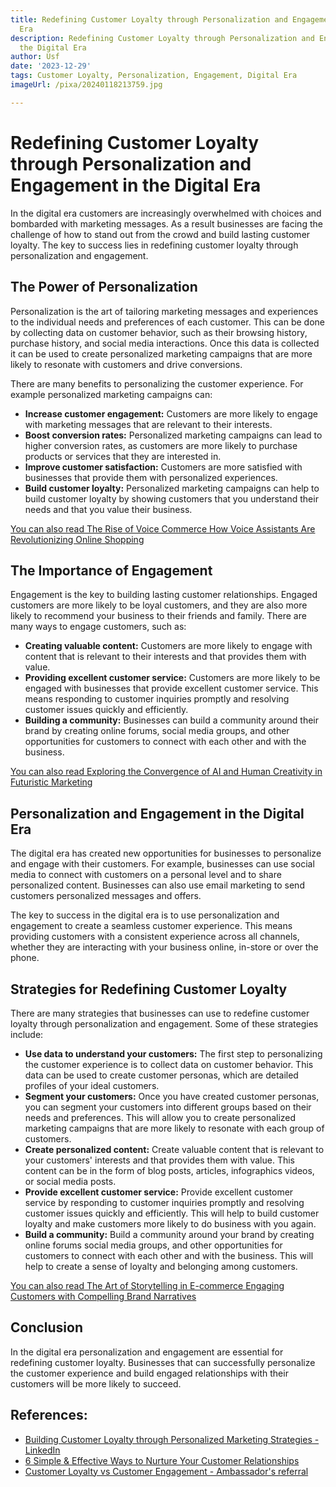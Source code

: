 ```yaml
---
title: Redefining Customer Loyalty through Personalization and Engagement in the Digital
  Era
description: Redefining Customer Loyalty through Personalization and Engagement in
  the Digital Era
author: Usf
date: '2023-12-29'
tags: Customer Loyalty, Personalization, Engagement, Digital Era
imageUrl: /pixa/20240118213759.jpg

---
```

# Redefining Customer Loyalty through Personalization and  Engagement  in the Digital Era

In the digital era  customers are increasingly overwhelmed with  choices and bombarded with marketing messages. As a result businesses are facing the challenge  of how  to stand out from the  crowd and build  lasting customer loyalty. The key to  success lies in redefining customer loyalty through personalization and engagement.

## The Power of Personalization

Personalization is the  art of tailoring marketing messages and experiences to the individual  needs and preferences of  each customer. This can be done by  collecting data  on customer behavior, such as their browsing history, purchase history, and social media interactions. Once this data is collected it can be used  to create personalized marketing campaigns that are more likely to resonate with customers and drive conversions.

There  are many benefits to personalizing the customer experience. For example personalized marketing campaigns can:

*  **Increase customer engagement:** Customers are  more likely to  engage with marketing messages that are relevant to their interests.
* **Boost conversion rates:** Personalized marketing campaigns can lead to higher conversion  rates, as customers are more likely to purchase products  or services that they are  interested in.
* **Improve customer satisfaction:** Customers  are  more satisfied with businesses that provide them with  personalized experiences.
* **Build customer loyalty:** Personalized marketing campaigns can help to build customer loyalty by showing customers that you understand their needs  and that you value their  business.

[You can also read The Rise of Voice Commerce How Voice Assistants Are Revolutionizing Online Shopping](The%20Rise%20of%20Voice%20Commerce%20How%20Voice%20Assistants%20Are%20Revolutionizing%20Online%20Shopping)


## The Importance of  Engagement

Engagement is the key to building lasting  customer relationships. Engaged customers are  more likely to be loyal customers, and they are also more likely to recommend your business to their friends and family. There  are many  ways  to engage customers, such as:

* **Creating valuable  content:** Customers are more likely to  engage with content that is relevant to their  interests and that provides them with value.
* **Providing excellent customer service:** Customers are more  likely to be engaged with businesses that provide excellent customer service. This means responding to customer inquiries promptly and resolving customer issues quickly and efficiently.
* **Building a community:** Businesses can build a community around their brand by creating online forums,  social  media groups, and other opportunities for customers to connect with each  other and  with the business.

[You can also read Exploring  the Convergence of AI and Human Creativity in  Futuristic Marketing](Exploring%20the%20Convergence%20of%20AI%20and%20Human%20Creativity%20in%20Futuristic%20Marketing)


## Personalization and Engagement in the Digital Era

The  digital era has created new opportunities for businesses to personalize  and engage  with  their customers. For example, businesses can use social media to connect with customers on a personal level and to share personalized content. Businesses can also  use email marketing to send customers personalized messages and offers.

The key to success  in the digital  era is to use personalization and engagement to create a seamless customer experience. This means providing customers with a consistent experience  across all channels, whether they are interacting with your business online, in-store or  over the phone.

## Strategies for Redefining Customer Loyalty

There  are many strategies that businesses can use to redefine customer loyalty through personalization and engagement. Some of these strategies include:

* **Use data to understand your customers:** The first step to personalizing the customer experience  is to collect  data on customer behavior. This data can be  used to create customer personas, which are detailed profiles of your ideal customers.
* **Segment your  customers:** Once you have created customer  personas, you can  segment your customers  into different groups based on their needs and preferences. This will allow you to create personalized marketing campaigns that are more likely to resonate with each group of customers.
* **Create personalized content:** Create valuable content that is relevant to your customers' interests and  that provides  them with value. This content can be  in the form of  blog posts, articles, infographics  videos, or social  media posts.
* **Provide excellent customer service:** Provide excellent customer service by responding to customer inquiries promptly and resolving customer  issues quickly and efficiently. This will help to build customer loyalty and make customers more  likely to do business with you again.
* **Build a community:** Build a community around your brand by creating online forums social media groups, and other opportunities  for customers to connect with each  other and with the business. This will help to create a sense of loyalty and belonging among customers.

[You can also read The Art of Storytelling in E-commerce  Engaging Customers with Compelling Brand Narratives](The%20Art%20of%20Storytelling%20in%20E-commerce%20Engaging%20Customers%20with%20Compelling%20Brand%20Narratives)


## Conclusion

In the  digital era  personalization and engagement are essential for redefining customer loyalty. Businesses that  can successfully  personalize the customer experience and build engaged relationships with their customers will be more likely to succeed.

## References:
- [Building Customer Loyalty through Personalized Marketing Strategies - LinkedIn](https://www.linkedin.com/pulse/building-customer-loyalty-through-personalized)
- [6 Simple & Effective Ways to Nurture Your Customer Relationships](https://digitalmarketinginstitute.com/blog/4-simple-ways-to-nurture-your-customer-relationships)
- [Customer Loyalty vs Customer Engagement - Ambassador's referral](https://www.getambassador.com/blog/customer-loyalty-vs-customer-engagement)
